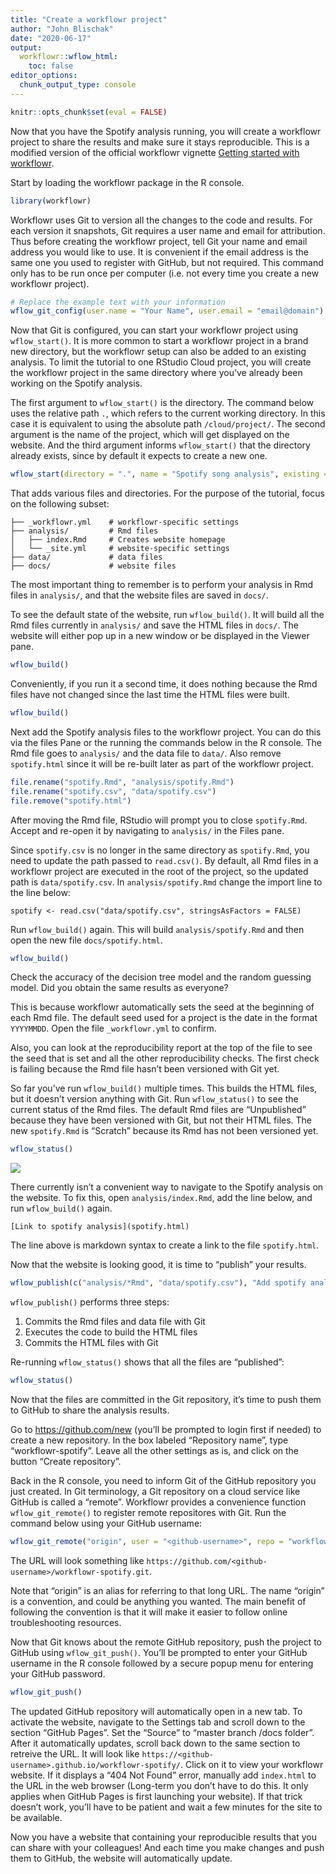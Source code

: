 ```yaml
---
title: "Create a workflowr project"
author: "John Blischak"
date: "2020-06-17"
output:
  workflowr::wflow_html:
    toc: false
editor_options:
  chunk_output_type: console
---
```


```r
knitr::opts_chunk$set(eval = FALSE)
```

Now that you have the Spotify analysis running, you will create a workflowr
project to share the results and make sure it stays reproducible.
This is a modified version of the official workflowr vignette
[Getting started with workflowr][vig-getting-started].

[vig-getting-started]: https://jdblischak.github.io/workflowr/articles/wflow-01-getting-started.html

Start by loading the workflowr package in the R console.

```r
library(workflowr)
```

Workflowr uses Git to version all the changes to the code and results. For each
version it snapshots, Git requires a user name and email for attribution. Thus
before creating the workflowr project, tell Git your name and email address you
would like to use. It is convenient if the email address is the same one you
used to register with GitHub, but not required. This command only has to be run
once per computer (i.e. not every time you create a new workflowr project).

```r
# Replace the example text with your information
wflow_git_config(user.name = "Your Name", user.email = "email@domain")
```

Now that Git is configured, you can start your workflowr project using
`wflow_start()`. It is more common to start a workflowr project in a brand new
directory, but the workflowr setup can also be added to an existing analysis. To
limit the tutorial to one RStudio Cloud project, you will create the workflowr
project in the same directory where you've already been working on the Spotify
analysis.

The first argument to `wflow_start()` is the directory. The command below uses
the relative path `.`, which refers to the current working directory. In this
case it is equivalent to using the absolute path `/cloud/project/`. The second
argument is the name of the project, which will get displayed on the website.
And the third argument informs `wflow_start()` that the directory already
exists, since by default it expects to create a new one.

```r
wflow_start(directory = ".", name = "Spotify song analysis", existing = TRUE)
```

That adds various files and directories. For the purpose of the tutorial, focus
on the following subset:

```
├── _workflowr.yml    # workflowr-specific settings
├── analysis/         # Rmd files
│   ├── index.Rmd     # Creates website homepage
│   └── _site.yml     # website-specific settings
├── data/             # data files
├── docs/             # website files
```

The most important thing to remember is to perform your analysis in Rmd files in
`analysis/`, and that the website files are saved in `docs/`.

To see the default state of the website, run `wflow_build()`. It will build all
the Rmd files currently in `analysis/` and save the HTML files in `docs/`. The
website will either pop up in a new window or be displayed in the Viewer pane.

```r
wflow_build()
```

Conveniently, if you run it a second time, it does nothing because the Rmd files
have not changed since the last time the HTML files were built.

```r
wflow_build()
```

Next add the Spotify analysis files to the workflowr project. You can do this
via the files Pane or the running the commands below in the R console. The Rmd
file goes to `analysis/` and the data file to `data/`. Also remove
`spotify.html` since it will be re-built later as part of the workflowr project.

```r
file.rename("spotify.Rmd", "analysis/spotify.Rmd")
file.rename("spotify.csv", "data/spotify.csv")
file.remove("spotify.html")
```

After moving the Rmd file, RStudio will prompt you to close `spotify.Rmd`.
Accept and re-open it by navigating to `analysis/` in the Files pane.

Since `spotify.csv` is no longer in the same directory as `spotify.Rmd`,
you need to update the path passed to `read.csv()`. By default, all Rmd files
in a workflowr project are executed in the root of the project, so the updated
path is `data/spotify.csv`. In `analysis/spotify.Rmd` change the import
line to the line below:

```
spotify <- read.csv("data/spotify.csv", stringsAsFactors = FALSE)
```

Run `wflow_build()` again. This will build `analysis/spotify.Rmd` and then open
the new file `docs/spotify.html`.

```r
wflow_build()
```

Check the accuracy of the decision tree model and the random guessing model.
Did you obtain the same results as everyone?

This is because workflowr automatically sets the seed at the beginning of each
Rmd file. The default seed used for a project is the date in the format
`YYYYMMDD`. Open the file `_workflowr.yml` to confirm.

Also, you can look at the reproducibility report at the top of the file to see
the seed that is set and all the other reproducibility checks. The first check
is failing because the Rmd file hasn't been versioned with Git yet.




So far you've run `wflow_build()` multiple times. This builds the HTML files, but
it doesn't version anything with Git. Run `wflow_status()` to see the current
status of the Rmd files. The default Rmd files are "Unpublished" because they
have been versioned with Git, but not their HTML files. The new `spotify.Rmd` is
"Scratch" because its Rmd has not been versioned yet.

```r
wflow_status()
```

![](https://f1000researchdata.s3.amazonaws.com/manuscripts/22923/510c4de2-c96e-4471-9853-4ebce466a666_figure4.gif)

There currently isn't a convenient way to navigate to the Spotify analysis on
the website. To fix this, open `analysis/index.Rmd`, add the line below, and
run `wflow_build()` again.

```
[Link to spotify analysis](spotify.html)
```

The line above is markdown syntax to create a link to the file `spotify.html`.

Now that the website is looking good, it is time to "publish" your results.

```r
wflow_publish(c("analysis/*Rmd", "data/spotify.csv"), "Add spotify analysis")
```

`wflow_publish()` performs three steps:

1. Commits the Rmd files and data file with Git
1. Executes the code to build the HTML files
1. Commits the HTML files with Git

Re-running `wflow_status()` shows that all the files are "published":

```r
wflow_status()
```

Now that the files are committed in the Git repository, it's time to push them
to GitHub to share the analysis results.

Go to [https://github.com/new](https://github.com/new) (you'll be prompted to
login first if needed) to create a new repository. In the box labeled
"Repository name", type "workflowr-spotify". Leave all the other settings as is,
and click on the button "Create repository".

Back in the R console, you need to inform Git of the GitHub repository you just
created. In Git terminology, a Git repository on a cloud service like GitHub is
called a "remote". Workflowr provides a convenience function `wflow_git_remote()`
to register remote repositores with Git. Run the command below using your GitHub
username:

```r
wflow_git_remote("origin", user = "<github-username>", repo = "workflowr-spotify")
```

The URL will look something like
`https://github.com/<github-username>/workflowr-spotify.git`.

Note that "origin" is an alias for referring to that long URL. The name "origin"
is a convention, and could be anything you wanted. The main benefit of following
the convention is that it will make it easier to follow online 
troubleshooting resources.

Now that Git knows about the remote GitHub repository, push the project to
GitHub using `wflow_git_push()`. You'll be prompted to enter your GitHub
username in the R console followed by a secure popup menu for entering your
GitHub password.

```r
wflow_git_push()
```

The updated GitHub repository will automatically open in a new tab. To activate
the website, navigate to the Settings tab and scroll down to the section "GitHub
Pages". Set the "Source" to "master branch /docs folder". After it automatically
updates, scroll back down to the same section to retreive the URL. It will look
like `https://<github-username>.github.io/workflowr-spotify/`. Click on it to
view your workflowr website. If it displays a "404 Not Found" error, manually
add `index.html` to the URL in the web browser (Long-term you don't have to do
this. It only applies when GitHub Pages is first launching your website). If
that trick doesn't work, you'll have to be patient and wait a few minutes for
the site to be available.

Now you have a website that containing your reproducible results that you can
share with your colleagues! And each time you make changes and push them to
GitHub, the website will automatically update.
